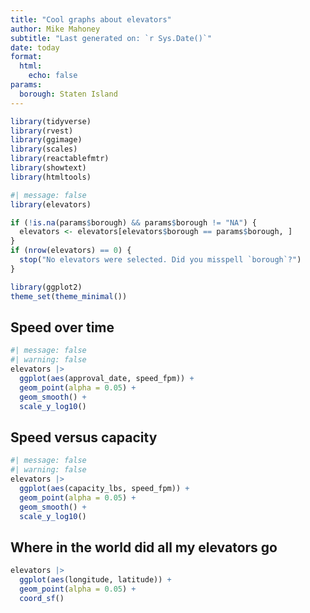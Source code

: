 ```yaml
---
title: "Cool graphs about elevators"
author: Mike Mahoney
subtitle: "Last generated on: `r Sys.Date()`"
date: today
format: 
  html: 
    echo: false
params: 
  borough: Staten Island
---
```


```r

library(tidyverse)
library(rvest)
library(ggimage)
library(scales)
library(reactablefmtr)
library(showtext)
library(htmltools)

```

```r
#| message: false
library(elevators)

if (!is.na(params$borough) && params$borough != "NA") {
  elevators <- elevators[elevators$borough == params$borough, ]
}
if (nrow(elevators) == 0) {
  stop("No elevators were selected. Did you misspell `borough`?")
}

library(ggplot2)
theme_set(theme_minimal())
```

## Speed over time

```r
#| message: false
#| warning: false
elevators |> 
  ggplot(aes(approval_date, speed_fpm)) + 
  geom_point(alpha = 0.05) + 
  geom_smooth() + 
  scale_y_log10()
```

## Speed versus capacity

```r
#| message: false
#| warning: false
elevators |> 
  ggplot(aes(capacity_lbs, speed_fpm)) + 
  geom_point(alpha = 0.05) + 
  geom_smooth() + 
  scale_y_log10()
```

## Where in the world did all my elevators go

```r
elevators |> 
  ggplot(aes(longitude, latitude)) + 
  geom_point(alpha = 0.05) + 
  coord_sf()
```
